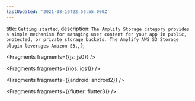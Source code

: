 ```yaml
---
lastUpdated: '2021-08-16T22:59:55.000Z'
---
```

  title: `Getting started`,
  description: `The Amplify Storage category provides a simple mechanism for managing user content for your app in public, protected, or private storage buckets. The Amplify AWS S3 Storage plugin leverages Amazon S3.`,
};


<Fragments fragments={{js: js0}} />


<Fragments fragments={{ios: ios1}} />


<Fragments fragments={{android: android2}} />


<Fragments fragments={{flutter: flutter3}} />
